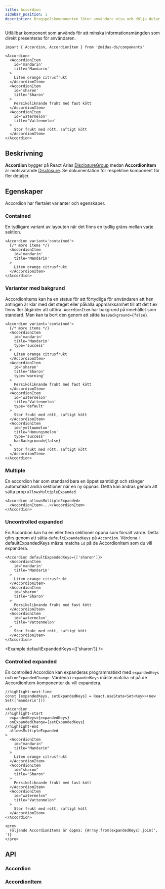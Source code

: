 ```yaml
---
title: Accordion
sidebar_position: 1
description: Dragspelskomponenten låter användare visa och dölja delar av relaterat innehåll på en sida.
---
```



<ComponentHeader
  name='Accordion'
  friendlyName='Dragspel'
  overrideHeadlessLink='https://react-spectrum.adobe.com/react-aria/DisclosureGroup.html'
/>

Utfällbar komponent som används för att minska informationsmängden som direkt presenteras för användaren.

```tsx
import { Accordion, AccordionItem } from '@midas-ds/components'
```

```tsx
<Accordion>
  <AccordionItem
    id='mandarin'
    title='Mandarin'
  >
    Liten orange citrusfrukt
  </AccordionItem>
  <AccordionItem
    id='sharon'
    title='Sharon'
  >
    Persikoliknande frukt med fast kött
  </AccordionItem>
  <AccordionItem
    id='watermelon'
    title='Vattenmelon'
  >
    Stor frukt med rött, saftigt kött
  </AccordionItem>
</Accordion>
```

<Example />

## Beskrivning

**Accordion** bygger på React Arias [DisclosureGroup](https://react-spectrum.adobe.com/react-aria/DisclosureGroup.html)
medan **AccordionItem** är motsvarande [Disclosure](https://react-spectrum.adobe.com/react-aria/Disclosure.html). Se
dokumentation för respektive komponent för fler detaljer.

## Egenskaper

Accordion har flertalet varianter och egenskaper.

### Contained

En tydligare variant av layouten när det finns en tydlig gräns mellan varje sektion.

```tsx
<Accordion variant='contained'>
  {/* more items */}
  <AccordionItem
    id='mandarin'
    title='Mandarin'
  >
    Liten orange citrusfrukt
  </AccordionItem>
</Accordion>
```

<Example variant='contained' />

### Varianter med bakgrund

AccordionItems kan ha en status för att förtydliga för användaren att hen antingen är klar med det steget eller påkalla uppmärksamhet till att det t.ex finns fler åtgärder att utföra.
`AcordionItem` har bakgrund på innehållet som standard. Man kan ta bort den genom att sätta `hasBackground={false}`.

```tsx {6,13,20,28}
<Accordion variant='contained'>
  {/* more items */}
  <AccordionItem
    id='mandarin'
    title='Mandarin'
    type='success'
  >
    Liten orange citrusfrukt
  </AccordionItem>
  <AccordionItem
    id='sharon'
    title='Sharon'
    type='warning'
  >
    Persikoliknande frukt med fast kött
  </AccordionItem>
  <AccordionItem
    id='watermelon'
    title='Vattenmelon'
    type='default'
  >
    Stor frukt med rött, saftigt kött
  </AccordionItem>
  <AccordionItem
    id='yellowmelon'
    title='Honungsmelon'
    type='success'
    hasBackground={false}
  >
    Stor frukt med rött, saftigt kött
  </AccordionItem>
</Accordion>
```

<StatusExample />

### Multiple

En accordion har som standard bara en öppet samtidigt och stänger automatiskt andra sektioner när en ny öppnas.
Detta kan ändras genom att sätta prop `allowsMultipleExpanded`.

```tsx
<Accordion allowsMultipleExpanded>
  <AccordionItem>...</AccordionItem>
</Accordion>
```

<Example allowsMultipleExpanded />

### Uncontrolled expanded

En Accordion kan ha en eller flera sektioner öppna som förvalt värde. Detta görs genom att sätta `defaultExpandedKeys`
på `Accordion`. Värdena i defaultExpandedKeys måste matcha `id` på de AccordionItem som du vill expandera.

```tsx
<Accordion defaultExpandedKeys={['sharon']}>
  <AccordionItem
    id='mandarin'
    title='Mandarin'
  >
    Liten orange citrusfrukt
  </AccordionItem>
  <AccordionItem
    id='sharon'
    title='Sharon'
  >
    Persikoliknande frukt med fast kött
  </AccordionItem>
  <AccordionItem
    id='watermelon'
    title='Vattenmelon'
  >
    Stor frukt med rött, saftigt kött
  </AccordionItem>
</Accordion>
```

<Example defaultExpandedKeys={['sharon']} />

### Controlled expanded

En controlled Accordion kan expanderas programmatiskt med `expandedKeys` och `onExpandedChange`.
Värdena i `expandedKeys` måste matcha `id` på de AccordionItem-komponenter du vill expandera.

```tsx
//highlight-next-line
const [expandedKeys, setExpandedKeys] = React.useState<Set<Key>>(new Set(['mandarin']))

<Accordion
//highlight-start
  expandedKeys={expandedKeys}
  onExpandedChange={setExpandedKeys}
//highlight-end
  allowsMultipleExpanded
>
  <AccordionItem
    id="mandarin"
    title="Mandarin"
  >
    Liten orange citrusfrukt
  </AccordionItem>
  <AccordionItem
    id="sharon"
    title="Sharon"
  >
    Persikoliknande frukt med fast kött
  </AccordionItem>
  <AccordionItem
    id="watermelon"
    title="Vattenmelon"
  >
    Stor frukt med rött, saftigt kött
  </AccordionItem>
</Accordion>

<pre>
  Följande AccordionItems är öppna: {Array.from(expandedKeys).join(', ')}
</pre>
```

<ExampleControlled allowsMultipleExpanded />

## API

### Accordion

<PropTable name='Accordion' />

### AccordionItem

<PropTable
  name='AccordionItem'
  defaultOpen={false}
/>
